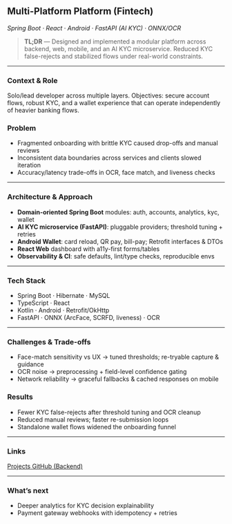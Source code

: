 ## Multi-Platform Platform (Fintech)

<p className="text-[var(--muted)]">
  <em>Spring Boot · React · Android · FastAPI (AI KYC) · ONNX/OCR</em>
</p>

> **TL;DR** — Designed and implemented a modular platform across backend, web, mobile, and an AI KYC microservice. Reduced KYC false-rejects and stabilized flows under real-world constraints.

---

### Context & Role
Solo/lead developer across multiple layers. Objectives: secure account flows, robust KYC, and a wallet experience that can operate independently of heavier banking flows.

### Problem
- Fragmented onboarding with brittle KYC caused drop-offs and manual reviews  
- Inconsistent data boundaries across services and clients slowed iteration  
- Accuracy/latency trade-offs in OCR, face match, and liveness checks

---

### Architecture & Approach
- <strong>Domain-oriented Spring Boot</strong> modules: auth, accounts, analytics, kyc, wallet  
- <strong>AI KYC microservice (FastAPI)</strong>: pluggable providers; threshold tuning + retries  
- <strong>Android Wallet</strong>: card reload, QR pay, bill-pay; Retrofit interfaces & DTOs  
- <strong>React Web</strong> dashboard with a11y-first forms/tables  
- <strong>Observability & CI</strong>: safe defaults, lint/type checks, reproducible envs

---

### Tech Stack
<ul className="mt-2 flex flex-wrap gap-2">
  <li className="hairline px-3 py-1 rounded-md text-sm inline-flex items-center gap-2">
    <span className="icon-[tabler--brand-java] size-4"></span> Spring Boot · Hibernate · MySQL
  </li>
  <li className="hairline px-3 py-1 rounded-md text-sm inline-flex items-center gap-2">
    <span className="icon-[tabler--brand-react] size-4"></span> TypeScript · React
  </li>
  <li className="hairline px-3 py-1 rounded-md text-sm inline-flex items-center gap-2">
    <span className="icon-[tabler--device-mobile] size-4"></span> Kotlin · Android · Retrofit/OkHttp
  </li>
  <li className="hairline px-3 py-1 rounded-md text-sm inline-flex items-center gap-2">
    <span className="icon-[tabler--brain] size-4"></span> FastAPI · ONNX (ArcFace, SCRFD, liveness) · OCR
  </li>
</ul>

---

### Challenges & Trade-offs
- Face-match sensitivity vs UX → tuned thresholds; re-tryable capture & guidance  
- OCR noise → preprocessing + field-level confidence gating  
- Network reliability → graceful fallbacks & cached responses on mobile

### Results
- Fewer KYC false-rejects after threshold tuning and OCR cleanup  
- Reduced manual reviews; faster re-submission loops  
- Standalone wallet flows widened the onboarding funnel

---

### Links
<div className="grid gap-3 sm:grid-cols-2">
  <a href="/projects" className="card flex items-center justify-between px-4 py-3 rounded-[var(--radius)] hover:shadow-md transition-shadow">
    <span className="inline-flex items-center gap-2">
      <span className="icon-[tabler--folder] size-5 text-[var(--muted)]"></span>
      <span className="font-medium">Projects</span>
    </span>
    <span className="icon-[tabler--chevron-right] size-5 text-[var(--muted)]"></span>
  </a>

  <a href="https://github.com/gimesha-adikari/BankingSystem" target="_blank" rel="noopener noreferrer" className="card flex items-center justify-between px-4 py-3 rounded-[var(--radius)] hover:shadow-md transition-shadow">
    <span className="inline-flex items-center gap-2">
      <span className="icon-[tabler--brand-github] size-5 text-[var(--muted)]"></span>
      <span className="font-medium">GitHub (Backend)</span>
    </span>
    <span className="icon-[tabler--arrow-up-right] size-5 text-[var(--muted)]"></span>
  </a>
</div>

---

### What’s next
- Deeper analytics for KYC decision explainability  
- Payment gateway webhooks with idempotency + retries
